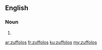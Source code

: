 ==English==

===Noun===
{{head|en|noun plural form}}

# {{plural of|zuffolo|lang=en}}

[[ar:zuffolos]]
[[fr:zuffolos]]
[[ku:zuffolos]]
[[my:zuffolos]]